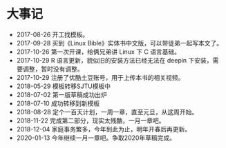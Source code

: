 # 大事记 {#history}

- 2017-08-26 开工找模板。
- 2017-09-28 买到《Linux Bible》实体书中文版，可以带徒弟一起写本文了。
- 2017-10-26 第一次开课，给俩兄弟讲 Linux 下 C 语言基础。
- 2017-10-29 R 语言更新，貌似旧的安装方法已经无法在 deepin 下安装，需要调整，暂时没有调整。
- 2017-10-29 注册了优酷土豆账号，用于上传本书的相关视频。
- 2018-05-29 模板转移SJTU模板中
- 2018-07-02 第一版草稿成功出炉
- 2018-07-10 成功转移到新模板
- 2018-08-28 定个一百天计划，一周一章，直至元旦，从这周开始。
- 2018-11-22 完成第二部分，现实太残酷，一月一章吧。
- 2018-12-04 家庭事务繁多，今年到此为止，明年开春后再更新。
- 2020-01-13 今年继续一月一章吧。争取2020年草稿完成。